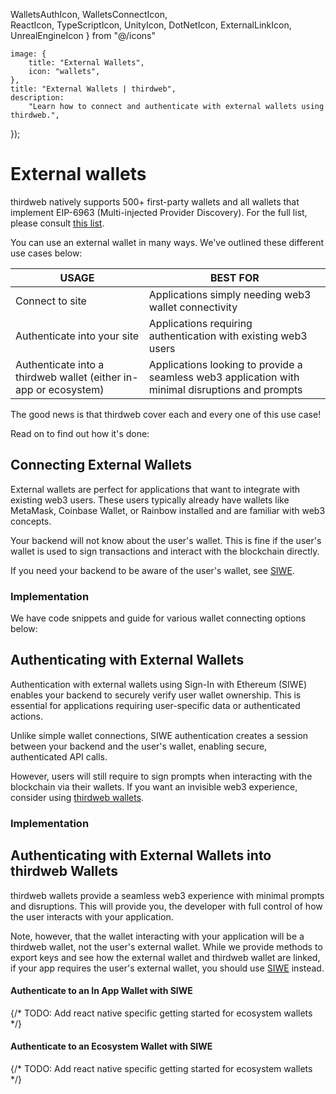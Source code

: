   WalletsAuthIcon, 
  WalletsConnectIcon,     
  ReactIcon,
  TypeScriptIcon,
  UnityIcon,
  DotNetIcon,
  ExternalLinkIcon,
  UnrealEngineIcon 
} from "@/icons"

	image: {
		title: "External Wallets",
		icon: "wallets",
	},
	title: "External Wallets | thirdweb",
	description:
		"Learn how to connect and authenticate with external wallets using thirdweb.",
});


# External wallets

thirdweb natively supports 500+ first-party wallets and all wallets that implement EIP-6963 (Multi-injected Provider Discovery). For the full list, please consult [this list](/typescript/v5/supported-wallets).

You can use an external wallet in many ways. We've outlined these different use cases below:

| USAGE | BEST FOR  |
|----------|---------- |
| Connect to site | Applications simply needing web3 wallet connectivity |
| Authenticate into your site | Applications requiring authentication with existing web3 users |
| Authenticate into a thirdweb wallet (either in-app or ecosystem) | Applications looking to provide a seamless web3 application with minimal disruptions and prompts |

The good news is that thirdweb cover each and every one of this use case!

Read on to find out how it's done:

## Connecting External Wallets

External wallets are perfect for applications that want to integrate with existing web3 users. These users typically already have wallets like MetaMask, Coinbase Wallet, or Rainbow installed and are familiar with web3 concepts.

<Callout variant="warning" title='Limitations'>
  Your backend will not know about the user's wallet. 
  This is fine if the user's wallet is used to sign transactions and interact with the blockchain directly.

  If you need your backend to be aware of the user's wallet, see [SIWE](#authenticating-with-external-wallets).
</Callout>

### Implementation

We have code snippets and guide for various wallet connecting options below:

<ArticleIconCard
	icon={WalletsConnectIcon}
	title="Connecting to an external wallet"
	description="How to get started connecting your application to an external wallet."
	href="/typescript/v5/supported-wallets"
/>

## Authenticating with External Wallets

Authentication with external wallets using Sign-In with Ethereum (SIWE) enables your backend to securely verify user wallet ownership. This is essential for applications requiring user-specific data or authenticated actions.

<Callout variant="info" title='Key Difference'>
  Unlike simple wallet connections, SIWE authentication creates a session between your backend and the user's wallet, enabling secure, authenticated API calls.

  However, users will still require to sign prompts when interacting with the blockchain via their wallets. If you want an invisible web3 experience, consider using [thirdweb wallets](#authenticating-with-external-wallets-into-thirdweb-wallets).
</Callout>

### Implementation

<ArticleIconCard
	icon={WalletsAuthIcon}
	title="Sign In With Ethereum"
	description="A whole dedicated guides covering everything you need to know about SIWE."
	href="/connect/auth"
/>

## Authenticating with External Wallets into thirdweb Wallets

thirdweb wallets provide a seamless web3 experience with minimal prompts and disruptions. This will provide you, the developer with full control of how the user interacts with your application.

Note, however, that the wallet interacting with your application will be a thirdweb wallet, not the user's external wallet. While we provide methods to export keys and see how the external wallet and thirdweb wallet are linked, if your app requires the user's external wallet, you should use [SIWE](#authenticating-with-external-wallets) instead.

#### Authenticate to an In App Wallet with SIWE

<Grid>
    <ArticleIconCard
        title="TypeScript"
        icon={TypeScriptIcon}
        href="/typescript/v5/inAppWallet#login-with-siwe"
    />
    <ArticleIconCard
        title="React"
        icon={ReactIcon}
        href="/react/v5/in-app-wallet/get-started#choose-authentication-methods"
    />
    {/* TODO: Add react native specific getting started for ecosystem wallets */}
    <ArticleIconCard
        title="React Native"
        icon={ReactIcon}
        href="/react/v5/in-app-wallet/get-started#choose-authentication-methods"
    />
     <ArticleIconCard
        title=".NET"
        icon={DotNetIcon}
        href="/dotnet/wallets/providers/in-app-wallet#login-methods"
    />
    <ArticleIconCard
        title="Unity"
        icon={UnityIcon}
        href="/unity/v5/wallets/in-app-wallet#login-with-siwe"
    />
</Grid>

#### Authenticate to an Ecosystem Wallet with SIWE

<Grid>
    <ArticleIconCard
        title="TypeScript"
        icon={TypeScriptIcon}
        href="/typescript/v5/ecosystemWallet#logging-into-an-ecosystem-wallet"
    />
    <ArticleIconCard
        title="React"
        icon={ReactIcon}
        href="/react/v5/ecosystem-wallet/get-started#configuring-auth-strategies"
    />
    {/* TODO: Add react native specific getting started for ecosystem wallets */}
    <ArticleIconCard
        title="React Native"
        icon={ReactIcon}
        href="/react/v5/ecosystem-wallet/get-started#configuring-auth-strategies"
    />
     <ArticleIconCard
        title=".NET"
        icon={DotNetIcon}
        href="/dotnet/wallets/providers/ecosystem-wallet#login-methods"
    />
    <ArticleIconCard
        title="Unity"
        icon={UnityIcon}
        href="/unity/v5/wallets/ecosystem-wallet#login-with-siwe"
    />
</Grid>

